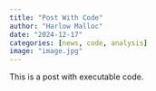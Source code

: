 ```yaml
---
title: "Post With Code"
author: "Harlow Malloc"
date: "2024-12-17"
categories: [news, code, analysis]
image: "image.jpg"
---
```


This is a post with executable code.
